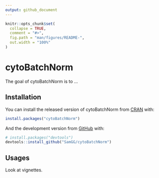 ```yaml
---
output: github_document
---
```


<!-- README.md is generated from README.Rmd. Please edit that file -->

```r
knitr::opts_chunk$set(
  collapse = TRUE,
  comment = "#>",
  fig.path = "man/figures/README-",
  out.width = "100%"
)
```

# cytoBatchNorm

<!-- badges: start -->
<!-- badges: end -->

The goal of cytoBatchNorm is to ...

## Installation

You can install the released version of cytoBatchNorm from [CRAN](https://CRAN.R-project.org) with:

``` r
install.packages("cytoBatchNorm")
```

And the development version from [GitHub](https://github.com/) with:

``` r
# install.packages("devtools")
devtools::install_github("SamGG/cytoBatchNorm")
```

## Usages

Look at vignettes.
